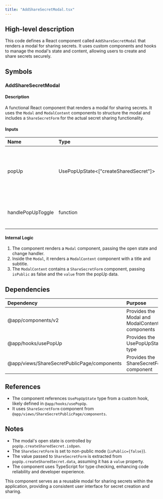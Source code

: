 ```yaml
---
title: "AddShareSecretModal.tsx"
---
```


## High-level description
This code defines a React component called `AddShareSecretModal` that renders a modal for sharing secrets. It uses custom components and hooks to manage the modal's state and content, allowing users to create and share secrets securely.

## Symbols

### AddShareSecretModal
#### Description
A functional React component that renders a modal for sharing secrets. It uses the `Modal` and `ModalContent` components to structure the modal and includes a `ShareSecretForm` for the actual secret sharing functionality.

#### Inputs
| Name | Type | Description |
|:-----|:-----|:------------|
| popUp | UsePopUpState&lt;["createSharedSecret"]&gt; | State object for managing the modal's open/close state and associated data |
| handlePopUpToggle | function | Function to toggle the modal's open/close state |

#### Internal Logic
1. The component renders a `Modal` component, passing the open state and change handler.
2. Inside the `Modal`, it renders a `ModalContent` component with a title and subtitle.
3. The `ModalContent` contains a `ShareSecretForm` component, passing `isPublic` as false and the `value` from the popUp data.

## Dependencies
| Dependency | Purpose |
|:-----------|:--------|
| @app/components/v2 | Provides the Modal and ModalContent components |
| @app/hooks/usePopUp | Provides the UsePopUpState type |
| @app/views/ShareSecretPublicPage/components | Provides the ShareSecretForm component |

## References
- The component references `UsePopUpState` type from a custom hook, likely defined in `@app/hooks/usePopUp`.
- It uses `ShareSecretForm` component from `@app/views/ShareSecretPublicPage/components`.

## Notes
- The modal's open state is controlled by `popUp.createSharedSecret.isOpen`.
- The `ShareSecretForm` is set to non-public mode (`isPublic={false}`).
- The value passed to `ShareSecretForm` is extracted from `popUp.createSharedSecret.data`, assuming it has a `value` property.
- The component uses TypeScript for type checking, enhancing code reliability and developer experience.

This component serves as a reusable modal for sharing secrets within the application, providing a consistent user interface for secret creation and sharing.